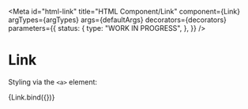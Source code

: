 <!-- @license CC0-1.0 -->


<Meta
  id="html-link"
  title="HTML Component/Link"
  component={Link}
  argTypes={argTypes}
  args={defaultArgs}
  decorators={decorators}
  parameters={{
    status: {
      type: "WORK IN PROGRESS",
    },
  }}
/>

# Link

Styling via the `<a>` element:

<Canvas>
  <Story name="Default" args={exampleArgs}>
    {Link.bind({})}
  </Story>
</Canvas>

<ArgsTable story="Default" />

